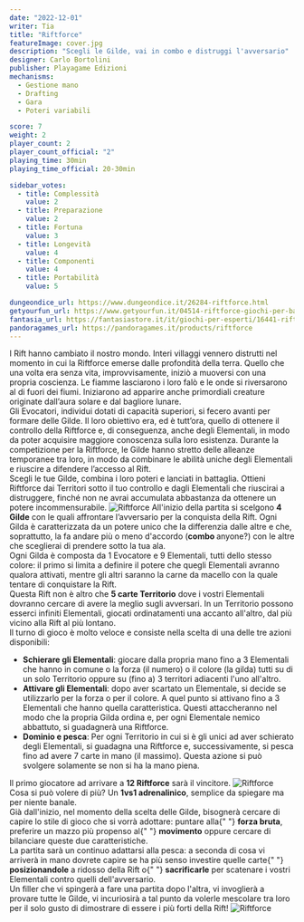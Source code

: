 ```yaml
---
date: "2022-12-01"
writer: Tia
title: "Riftforce"
featureImage: cover.jpg
description: "Scegli le Gilde, vai in combo e distruggi l'avversario"
designer: Carlo Bortolini
publisher: Playagame Edizioni
mechanisms:
  - Gestione mano
  - Drafting
  - Gara
  - Poteri variabili

score: 7
weight: 2
player_count: 2
player_count_official: "2"
playing_time: 30min
playing_time_official: 20-30min

sidebar_votes:
  - title: Complessità
    value: 2
  - title: Preparazione
    value: 2
  - title: Fortuna
    value: 3
  - title: Longevità
    value: 4
  - title: Componenti
    value: 4
  - title: Portabilità
    value: 5

dungeondice_url: https://www.dungeondice.it/26284-riftforce.html
getyourfun_url: https://www.getyourfun.it/04514-riftforce-giochi-per-bambini.html
fantasia_url: https://fantasiastore.it/it/giochi-per-esperti/16441-riftforce.html
pandoragames_url: https://pandoragames.it/products/riftforce
---
```


<Setting>
  I Rift hanno cambiato il nostro mondo. Interi villaggi vennero distrutti nel
  momento in cui la Riftforce emerse dalle profondità della terra. Quello che
  una volta era senza vita, improvvisamente, iniziò a muoversi con una propria
  coscienza. Le fiamme lasciarono i loro falò e le onde si riversarono al di
  fuori dei fiumi. Iniziarono ad apparire anche primordiali creature originate
  dall’aura solare e dal bagliore lunare.
  <br />
  Gli Evocatori, individui dotati di capacità superiori, si fecero avanti per
  formare delle Gilde. Il loro obiettivo era, ed è tutt’ora, quello di ottenere
  il controllo della Riftforce e, di conseguenza, anche degli Elementali, in
  modo da poter acquisire maggiore conoscenza sulla loro esistenza. Durante la
  competizione per la Riftforce, le Gilde hanno stretto delle alleanze
  temporanee tra loro, in modo da combinare le abilità uniche degli Elementali e
  riuscire a difendere l’accesso al Rift.
  <br />
  Scegli le tue Gilde, combina i loro poteri e lanciati in battaglia. Ottieni
  Riftforce dai Territori sotto il tuo controllo e dagli Elementali che
  riuscirai a distruggere, finché non ne avrai accumulata abbastanza da ottenere
  un potere incommensurabile.
</Setting>

<img src="./game1.jpg" alt="Riftforce" />

<Rules>
  All'inizio della partita si scelgono <strong>4 Gilde</strong> con le quali
  affrontare l’avversario per la conquista della Rift. Ogni Gilda è
  caratterizzata da un potere unico che la differenzia dalle altre e che,
  soprattutto, la fa andare più o meno d'accordo (<strong>combo </strong>
  anyone?) con le altre che sceglierai di prendere sotto la tua ala.
  <br />
  Ogni Gilda è composta da 1 Evocatore e 9 Elementali, tutti dello stesso colore:
  il primo si limita a definire il potere che quegli Elementali avranno qualora attivati,
  mentre gli altri saranno la carne da macello con la quale tentare di conquistare
  la Rift.
  <br />
  Questa Rift non è altro che <strong>5 carte Territorio</strong> dove i vostri Elementali
  dovranno cercare di avere la meglio sugli avversari. In un Territorio possono esserci
  infiniti Elementali, giocati ordinatamenti una accanto all'altro, dal più vicino
  alla Rift al più lontano.
  <br />
  Il turno di gioco è molto veloce e consiste nella scelta di una delle tre azioni
  disponibili:
  <ul>
    <li>
      <strong>Schierare gli Elementali</strong>: giocare dalla propria mano fino
      a 3 Elementali che hanno in comune o la forza (il numero) o il colore (la
      gilda) tutti su di un solo Territorio oppure su (fino a) 3 territori
      adiacenti l'uno all'altro.
    </li>
    <li>
      <strong>Attivare gli Elementali</strong>: dopo aver scartato un
      Elementale, si decide se utilizzarlo per la forza o per il colore. A quel
      punto si attivano fino a 3 Elementali che hanno quella caratteristica.
      Questi attaccheranno nel modo che la propria Gilda ordina e, per ogni
      Elementale nemico abbattuto, si guadagnerà una Riftforce.
    </li>
    <li>
      <strong>Dominio e pesca</strong>: Per ogni Territorio in cui si è gli
      unici ad aver schierato degli Elementali, si guadagna una Riftforce e,
      successivamente, si pesca fino ad avere 7 carte in mano (il massimo).
      Questa azione si può svolgere solamente se non si ha la mano piena.
    </li>
  </ul>
  Il primo giocatore ad arrivare a <strong>12 Riftforce</strong> sarà il vincitore.
</Rules>

<img src="./game2.jpg" alt="Riftforce" />

<Feedback>
  Cosa si può volere di più? Un <strong>1vs1 adrenalinico</strong>, semplice da
  spiegare ma per niente banale.&nbsp;
  <br />
  Già dall'inizio, nel momento della scelta delle Gilde, bisognerà cercare di
  capire lo stile di gioco che si vorrà adottare: puntare alla{" "}
  <strong>forza bruta</strong>, preferire un mazzo più propenso al{" "}
  <strong>movimento</strong> oppure cercare di bilanciare queste due
  caratteristiche.
  <br />
  La partita sarà un continuo adattarsi alla pesca: a seconda di cosa vi
  arriverà in mano dovrete capire se ha più senso investire quelle carte{" "}
  <strong>posizionandole</strong> a ridosso della Rift o{" "}
  <strong>sacrificarle</strong> per scatenare i vostri Elementali contro quelli
  dell'avversario.&nbsp;
  <br />
  Un filler che vi spingerà a fare una partita dopo l'altra, vi invoglierà a
  provare tutte le Gilde, vi incuriosirà a tal punto da volerle mescolare tra
  loro per il solo gusto di dimostrare di essere i più forti della Rift!
</Feedback>

<img src="./game3.jpg" alt="Riftforce" />
